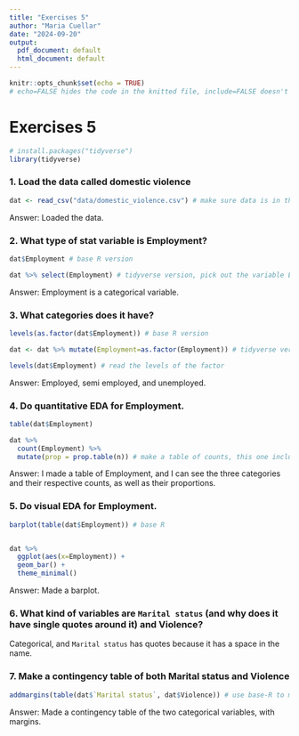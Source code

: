 ```yaml
---
title: "Exercises 5"
author: "Maria Cuellar"
date: "2024-09-20"
output:
  pdf_document: default
  html_document: default
---
```


```r
knitr::opts_chunk$set(echo = TRUE) 
# echo=FALSE hides the code in the knitted file, include=FALSE doesn't include that chunk.
```

# Exercises 5

```r
# install.packages("tidyverse")
library(tidyverse)
```

### 1. Load the data called domestic violence

```r
dat <- read_csv("data/domestic_violence.csv") # make sure data is in the right folder
```

Answer: Loaded the data.

### 2. What type of stat variable is Employment?

```r
dat$Employment # base R version

dat %>% select(Employment) # tidyverse version, pick out the variable Employment to look at it
```

Answer: Employment is a categorical variable.


### 3. What categories does it have?

```r
levels(as.factor(dat$Employment)) # base R version

dat <- dat %>% mutate(Employment=as.factor(Employment)) # tidyverse version, make Employment a factor

levels(dat$Employment) # read the levels of the factor
```

Answer: Employed, semi employed, and unemployed.


### 4. Do quantitative EDA for Employment.

```r
table(dat$Employment)

dat %>% 
  count(Employment) %>%
  mutate(prop = prop.table(n)) # make a table of counts, this one includes proportions.
```

Answer: I made a table of Employment, and I can see the three categories and their respective counts, as well as their proportions.

### 5. Do visual EDA for Employment.

```r
barplot(table(dat$Employment)) # base R


dat %>%
  ggplot(aes(x=Employment)) +
  geom_bar() +
  theme_minimal()

```

Answer: Made a barplot. 

### 6. What kind of variables are `Marital status` (and why does it have single quotes around it) and Violence?

Categorical, and `Marital status` has quotes because it has a space in the name.


### 7. Make a contingency table of both Marital status and Violence
```r
addmargins(table(dat$`Marital status`, dat$Violence)) # use base-R to make this. Is there a better way?
```

Answer: Made a contingency table of the two categorical variables, with margins.

